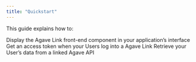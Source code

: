 ```yaml
---
title: "Quickstart"
---
```


This guide explains how to:

Display the <Tooltip tip="Embeddable front-end component where your Users can select Source Systems, authenticate, and share data with your application">Agave Link</Tooltip>
 front-end component in your application’s interface
Get an access token when your Users log into a Agave Link
Retrieve your User’s data from a linked Agave API